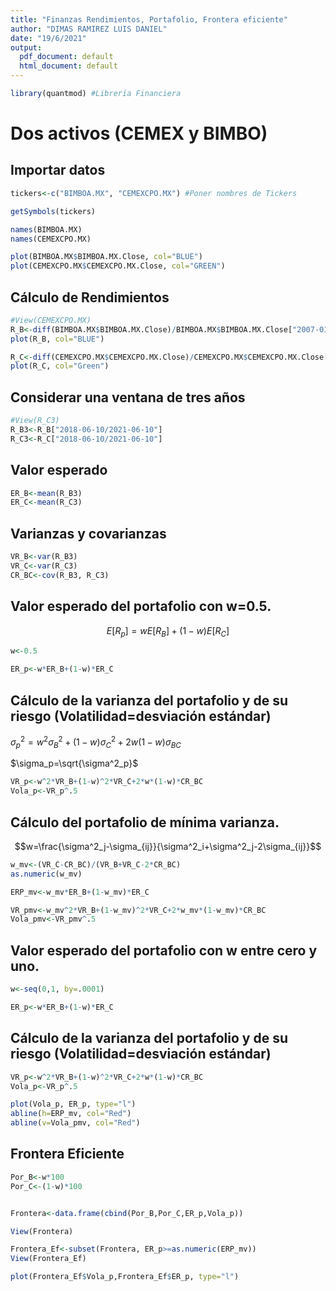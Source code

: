 ---
title: "Finanzas Rendimientos, Portafolio, Frontera eficiente"
author: "DIMAS RAMIREZ LUIS DANIEL"
date: "19/6/2021"
output:
  pdf_document: default
  html_document: default
---

```{r setup, include=FALSE}
library(quantmod) #Librería Financiera
```

# Dos activos (CEMEX y BIMBO)

## Importar datos

```{r}

tickers<-c("BIMBOA.MX", "CEMEXCPO.MX") #Poner nombres de Tickers

getSymbols(tickers)

names(BIMBOA.MX)
names(CEMEXCPO.MX)

plot(BIMBOA.MX$BIMBOA.MX.Close, col="BLUE")
plot(CEMEXCPO.MX$CEMEXCPO.MX.Close, col="GREEN")

```

## Cálculo de Rendimientos

```{r}

#View(CEMEXCPO.MX)
R_B<-diff(BIMBOA.MX$BIMBOA.MX.Close)/BIMBOA.MX$BIMBOA.MX.Close["2007-01-02/2021-06-10"]
plot(R_B, col="BLUE") 

R_C<-diff(CEMEXCPO.MX$CEMEXCPO.MX.Close)/CEMEXCPO.MX$CEMEXCPO.MX.Close["2007-01-02/2021-06-10"]
plot(R_C, col="Green")

```

## Considerar una ventana de tres años

```{r}

#View(R_C3)
R_B3<-R_B["2018-06-10/2021-06-10"]
R_C3<-R_C["2018-06-10/2021-06-10"]


```

## Valor esperado

```{r}

ER_B<-mean(R_B3)
ER_C<-mean(R_C3)

```

## Varianzas y covarianzas

```{r}

VR_B<-var(R_B3)
VR_C<-var(R_C3)
CR_BC<-cov(R_B3, R_C3)

```

## Valor esperado del portafolio con w=0.5.

$$E[R_p]=wE[R_B]+(1-w)E[R_C]$$

```{r}

w<-0.5

ER_p<-w*ER_B+(1-w)*ER_C

```

## Cálculo de la varianza del portafolio y de su riesgo (Volatilidad=desviación estándar)

$\sigma^2_p=w^2\sigma^2_B+(1-w)\sigma^2_C+2w(1-w)\sigma_{BC}$

$\sigma_p=\sqrt{\sigma^2_p}$

```{r}

VR_p<-w^2*VR_B+(1-w)^2*VR_C+2*w*(1-w)*CR_BC
Vola_p<-VR_p^.5

```


## Cálculo del portafolio de mínima varianza.

$$w=\frac{\sigma^2_j-\sigma_{ij}}{\sigma^2_i+\sigma^2_j-2\sigma_{ij}}$$


```{r}

w_mv<-(VR_C-CR_BC)/(VR_B+VR_C-2*CR_BC)
as.numeric(w_mv)

ERP_mv<-w_mv*ER_B+(1-w_mv)*ER_C

VR_pmv<-w_mv^2*VR_B+(1-w_mv)^2*VR_C+2*w_mv*(1-w_mv)*CR_BC
Vola_pmv<-VR_pmv^.5


```


## Valor esperado del portafolio con w entre cero y uno.

```{r}

w<-seq(0,1, by=.0001)

ER_p<-w*ER_B+(1-w)*ER_C

```

## Cálculo de la varianza del portafolio y de su riesgo (Volatilidad=desviación estándar)

```{r}

VR_p<-w^2*VR_B+(1-w)^2*VR_C+2*w*(1-w)*CR_BC
Vola_p<-VR_p^.5

plot(Vola_p, ER_p, type="l")
abline(h=ERP_mv, col="Red")
abline(v=Vola_pmv, col="Red")

```


## Frontera Eficiente

```{r}

Por_B<-w*100
Por_C<-(1-w)*100


Frontera<-data.frame(cbind(Por_B,Por_C,ER_p,Vola_p))

View(Frontera)

Frontera_Ef<-subset(Frontera, ER_p>=as.numeric(ERP_mv))
View(Frontera_Ef)

plot(Frontera_Ef$Vola_p,Frontera_Ef$ER_p, type="l")

```
